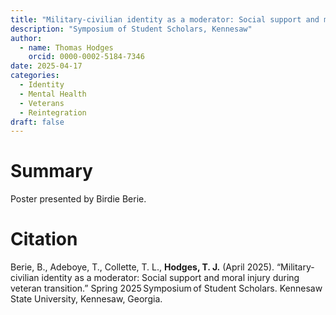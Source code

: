 ```yaml
---
title: "Military-civilian identity as a moderator: Social support and moral injury during veteran transition"
description: "Symposium of Student Scholars, Kennesaw"
author:
  - name: Thomas Hodges
    orcid: 0000-0002-5184-7346
date: 2025-04-17
categories:
  - Identity
  - Mental Health
  - Veterans
  - Reintegration
draft: false
---
```


# Summary

Poster presented by Birdie Berie.

# Citation

Berie, B., Adeboye, T., Collette, T. L., **Hodges, T. J.** (April 2025). “Military-civilian identity as a moderator: Social support and moral injury during veteran transition.” Spring 2025 Symposium of Student Scholars. Kennesaw State University, Kennesaw, Georgia.
